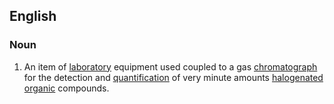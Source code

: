==English==
{{wikipedia}}

===Noun===
{{en-noun|sg=[[electron]] [[capture]] [[detector]]}}

# {{context|analytical chemistry}} An item of [[laboratory]] equipment used coupled to a gas [[chromatograph]] for the detection and [[quantification]] of very minute amounts [[halogenated]] [[organic]] compounds.